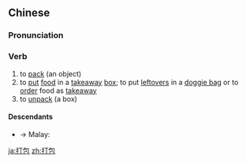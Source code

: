 ==Chinese==
{{zh-forms}}

===Pronunciation===
{{zh-pron
|m=dǎbāo
|c=daa2 baau1
|h=pfs=tá-pâu
|cat=v
}}

===Verb===
{{zh-verb}}

# to [[pack]] (an object)
# to [[put]] [[food]] in a [[takeaway]] [[box]]; to put [[leftover]]s in a [[doggie bag]] or to [[order]] food as [[takeaway]]
# to [[unpack]] (a box)

====Descendants====
* → Malay: {{l|ms|tapau}}

[[ja:打包]]
[[zh:打包]]